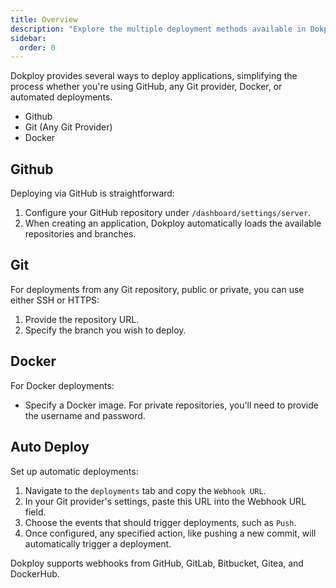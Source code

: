 ```yaml
---
title: Overview
description: "Explore the multiple deployment methods available in Dokploy, including GitHub, Git, Docker, and automated deployments via webhooks."
sidebar:
  order: 0
---
```


Dokploy provides several ways to deploy applications, simplifying the process whether you're using GitHub, any Git provider, Docker, or automated deployments.

- Github
- Git (Any Git Provider)
- Docker

## Github

Deploying via GitHub is straightforward:

1. Configure your GitHub repository under `/dashboard/settings/server`.
2. When creating an application, Dokploy automatically loads the available repositories and branches.

## Git

For deployments from any Git repository, public or private, you can use either SSH or HTTPS:

1. Provide the repository URL.
2. Specify the branch you wish to deploy.

## Docker

For Docker deployments:

- Specify a Docker image. For private repositories, you'll need to provide the username and password.

## Auto Deploy

Set up automatic deployments:

1. Navigate to the `deployments` tab and copy the `Webhook URL`.
2. In your Git provider's settings, paste this URL into the Webhook URL field.
3. Choose the events that should trigger deployments, such as `Push`.
4. Once configured, any specified action, like pushing a new commit, will automatically trigger a deployment.

Dokploy supports webhooks from GitHub, GitLab, Bitbucket, Gitea, and DockerHub.
